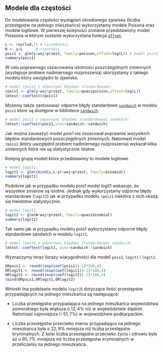 ## Modele dla częstości {#part_12.5}

Do modelowania częstości wystąpień określonego zjawiska (liczba przestępstw na jednego mieszkańca) wykorzystamy modele Poisona oraz modele logitowe. W pierwszej
kolejności zostanie przedstawiony model Poissona w którym zostanie wykorzystana
funkcja [`offset`](https://rdrr.io/r/stats/offset.html).
```r
L <- rep(lud,7) # liczebności
W <- y/L      # częstości
pois1 <- glm(y~woj+przest, family=poisson,offset=log(L)) # model pois1
summary(pois1)
```
W celu poprawnego oszacowania istotności poszczególnych zmiennych (występuje
problem nadmiernego rozproszenia) skorzystamy z takiego modelu który uwzględni
to zjawisko.
```r
# model rpois1 z odpornymi błędami standardowymi:
rpois1 <- glm(y~woj+przest, family=quasipoisson,offset=log(L))
lmtest::coeftest(rpois1)
```
Możemy także zastosować odporne błędy standardowe [`sandwich`](https://rdrr.io/cran/sandwich/man/sandwich.html) w modelu `pois1`
które są dostępne w bibliotece [`sandwich`](https://rdrr.io/cran/sandwich/man/).
```r
# model pois1 z odpornymi błędami standardowymi sandwich:
lmtest::coeftest(pois1,vcov=sandwich::sandwich)
```
Jak można zauważyć model pois1 nie oszacował poprawnie wszystkich błędów standardowych poszczególnych zmiennych. Natomiast model `rpois1` (który uwzględnił
problem nadmiernego rozproszenia) wykazał kilka zmiennych które nie są statystycznie istotne.

Kolejną grupą modeli które przedstawimy to modele logitowe.
```r
# model logit1:
logit1 <- glm(cbind(y,L-y)~woj+przest, family=binomial)
summary(logit1)
```
Podobnie jak w przypadku modelu pois1 model logit1 wskazuje, że wszystkie
zmienne są istotne. Jednak gdy wykorzystamy odporne błędy standardowe (`logit2`)
jak w przypadku modelu `rpois1` niektóre z nich okażą się nieistotne statystycznie.
```r
# model logit2:
logit2 <- glm(W~woj+przest, family=quasibinomial)
summary(logit2)
```
Tak samo jak w przypadku modelu pois1 wykorzystamy odporne błędy standardowe
sandwich w modelu `logit1`.
```r
# model logit1 z odpornymi błędami standardowymi sandwich:
lmtest::coeftest(logit1, vcov=sandwich::sandwich)
```
Wyznaczymy teraz ilorazy wiarygodności dla modeli `pois1`, `logit1` i `logit2`.
```r
ORpois1 <- round((exp(coef(pois1))-1)*100,4)
ORlogit1 <- round((exp(coef(logit1))-1)*100,4)
ORlogit2 <- round((exp(coef(logit2))-1)*100,4)
cbind(ORpois1,ORlogit1,ORlogit2)
```
Wnioski (na podstawie modelu `logit2`) dotyczące ilości przestępstw przypadających
na jednego mieszkańca są następujące:

* Liczba przestępstw przypadająca na jednego mieszkańca województwa pomorskiego była większa o $12,4\%$ niż w województwie śląskim. Natomiast najmniejsza ($-51,7\%$) w województwie podkarpackim.

* Liczba przestępstw przeciwko mieniu przypadająca na jednego mieszkańca była o $22,9\%$ mniejsza niż liczba przestępstw kryminalnych. Z kolei liczba przestępstw przeciwko życiu i zdrowiu była aż o $95,7\%$ mniejsza niż liczba przestępstw kryminalnych w przeliczeniu na jednego mieszkańca.
